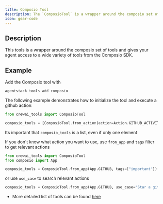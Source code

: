 ```yaml
---
title: Composio Tool
description: The `ComposioTool` is a wrapper around the composio set of tools and gives your agent access to a wide variety of tools from the Composio SDK.
icon: gear-code
---
```


## Description

This tools is a wrapper around the composio set of tools and gives your agent access to a wide variety of tools from the Composio SDK.

## Example

Add the Composio tool with
```bash
agentstack tools add composio
````

The following example demonstrates how to initialize the tool and execute a github action:

```python Code
from crewai_tools import ComposioTool

composio_tools = [ComposioTool.from_action(action=Action.GITHUB_ACTIVITY_STAR_REPO_FOR_AUTHENTICATED_USER)]
```

<Note>Its important that `composio_tools` is a list, even if only one element</Note>

If you don't know what action you want to use, use `from_app` and `tags` filter to get relevant actions

```python Code
from crewai_tools import ComposioTool
from composio import App

composio_tools = ComposioTool.from_app(App.GITHUB, tags=["important"])
```

or use `use_case` to search relevant actions

```python Code
composio_tools = ComposioTool.from_app(App.GITHUB, use_case="Star a github repository")
```

* More detailed list of tools can be found [here](https://app.composio.dev)